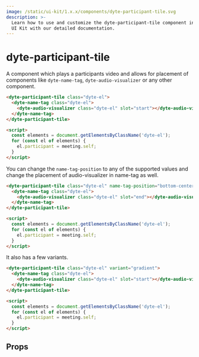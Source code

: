 ```yaml
---
image: /static/ui-kit/1.x.x/components/dyte-participant-tile.svg
description: >-
  Learn how to use and customize the dyte-participant-tile component in ProductDB's
  UI Kit with our detailed documentation.
---
```


# dyte-participant-tile

A component which plays a participants video and allows for placement
of components like `dyte-name-tag`, `dyte-audio-visualizer` or any other component.

```html
<dyte-participant-tile class="dyte-el">
  <dyte-name-tag class="dyte-el">
    <dyte-audio-visualizer class="dyte-el" slot="start"></dyte-audio-visualizer>
  </dyte-name-tag>
</dyte-participant-tile>

<script>
  const elements = document.getElementsByClassName('dyte-el');
  for (const el of elements) {
    el.participant = meeting.self;
  }
</script>
```

You can change the `name-tag-position` to any of the supported values
and change the placement of audio-visualizer in name-tag as well.

```html
<dyte-participant-tile class="dyte-el" name-tag-position="bottom-center">
  <dyte-name-tag class="dyte-el">
    <dyte-audio-visualizer class="dyte-el" slot="end"></dyte-audio-visualizer>
  </dyte-name-tag>
</dyte-participant-tile>

<script>
  const elements = document.getElementsByClassName('dyte-el');
  for (const el of elements) {
    el.participant = meeting.self;
  }
</script>
```

It also has a few variants.

```html
<dyte-participant-tile class="dyte-el" variant="gradient">
  <dyte-name-tag class="dyte-el">
    <dyte-audio-visualizer class="dyte-el" slot="start"></dyte-audio-visualizer>
  </dyte-name-tag>
</dyte-participant-tile>

<script>
  const elements = document.getElementsByClassName('dyte-el');
  for (const el of elements) {
    el.participant = meeting.self;
  }
</script>
```

## Props

<PropsTable of="dyte-participant-tile" />

<head>
  <title>UI Kit dyte-participant-tile</title>
</head>
